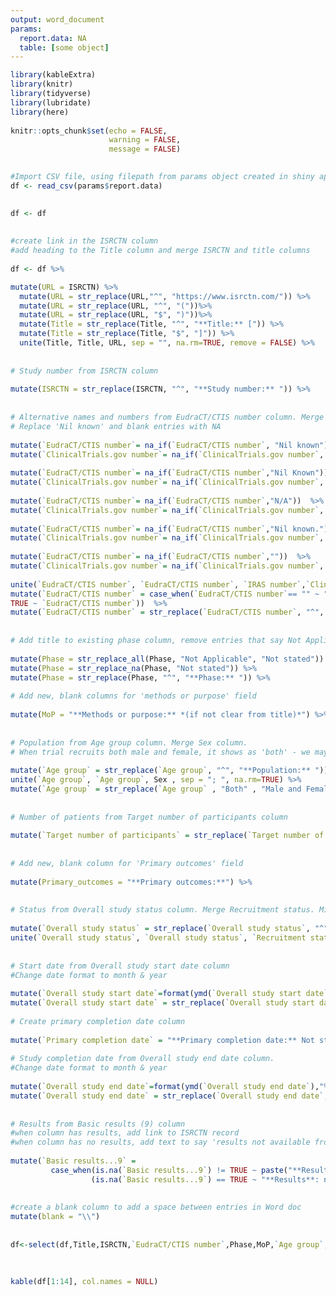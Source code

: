 ```yaml
---
output: word_document
params:
  report.data: NA
  table: [some object]
---
```

 
```r
 
library(kableExtra)
library(knitr)
library(tidyverse)
library(lubridate)
library(here)
 
knitr::opts_chunk$set(echo = FALSE,
                      warning = FALSE,
                      message = FALSE)
 
```
 
```r
 
#Import CSV file, using filepath from params object created in shiny app
df <- read_csv(params$report.data)
 
```
 
```r
 
 
df <- df 
 
 
#create link in the ISRCTN column 
#add heading to the Title column and merge ISRCTN and title columns
 
df <- df %>%

mutate(URL = ISRCTN) %>%
  mutate(URL = str_replace(URL,"^", "https://www.isrctn.com/")) %>%
  mutate(URL = str_replace(URL, "^", "("))%>%
  mutate(URL = str_replace(URL, "$", ")"))%>%
  mutate(Title = str_replace(Title, "^", "**Title:** [")) %>%
  mutate(Title = str_replace(Title, "$", "]")) %>%
  unite(Title, Title, URL, sep = "", na.rm=TRUE, remove = FALSE) %>%
  
 
# Study number from ISRCTN column 
 
mutate(ISRCTN = str_replace(ISRCTN, "^", "**Study number:** ")) %>%
 
 
# Alternative names and numbers from EudraCT/CTIS number column. Merge IRAS number, clinicaltrials.gov number (not often filled in) 
# Replace 'Nil known' and blank entries with NA 
  
mutate(`EudraCT/CTIS number`= na_if(`EudraCT/CTIS number`, "Nil known"))  %>%
mutate(`ClinicalTrials.gov number`= na_if(`ClinicalTrials.gov number`, "Nil known")) %>%
 
mutate(`EudraCT/CTIS number`= na_if(`EudraCT/CTIS number`,"Nil Known"))  %>%
mutate(`ClinicalTrials.gov number`= na_if(`ClinicalTrials.gov number`, "Nil Known")) %>% 
  
mutate(`EudraCT/CTIS number`= na_if(`EudraCT/CTIS number`,"N/A"))  %>%
mutate(`ClinicalTrials.gov number`= na_if(`ClinicalTrials.gov number`, "N/A")) %>%
  
mutate(`EudraCT/CTIS number`= na_if(`EudraCT/CTIS number`,"Nil known."))  %>%
mutate(`ClinicalTrials.gov number`= na_if(`ClinicalTrials.gov number`, "Nil known.")) %>%  
  
mutate(`EudraCT/CTIS number`= na_if(`EudraCT/CTIS number`,""))  %>%
mutate(`ClinicalTrials.gov number`= na_if(`ClinicalTrials.gov number`, "")) %>%
    
unite(`EudraCT/CTIS number`, `EudraCT/CTIS number`, `IRAS number`,`ClinicalTrials.gov number` , sep = "; ", na.rm=TRUE) %>%
mutate(`EudraCT/CTIS number` = case_when(`EudraCT/CTIS number`== "" ~ "Not stated",
TRUE ~ `EudraCT/CTIS number`))  %>%
mutate(`EudraCT/CTIS number` = str_replace(`EudraCT/CTIS number`, "^", "**Alternative names or numbers:** ")) %>%
 
  
# Add title to existing phase column, remove entries that say Not Applicable, remove NAs
 
mutate(Phase = str_replace_all(Phase, "Not Applicable", "Not stated")) %>%
mutate(Phase = str_replace_na(Phase, "Not stated")) %>%
mutate(Phase = str_replace(Phase, "^", "**Phase:** ")) %>%
 
# Add new, blank columns for 'methods or purpose' field
 
mutate(MoP = "**Methods or purpose:** *(if not clear from title)*") %>%
  
 
# Population from Age group column. Merge Sex column.
# When trial recruits both male and female, it shows as 'both' - we may need to add something extra here  
  
mutate(`Age group` = str_replace(`Age group`, "^", "**Population:** ")) %>%
unite(`Age group`, `Age group`, Sex , sep = "; ", na.rm=TRUE) %>%
mutate(`Age group` = str_replace(`Age group` , "Both" , "Male and Female")) %>%
 
 
# Number of patients from Target number of participants column 
 
mutate(`Target number of participants` = str_replace(`Target number of participants`, "^", "**Participants:** ")) %>%
       
  
# Add new, blank column for 'Primary outcomes' field
 
mutate(Primary_outcomes = "**Primary outcomes:**") %>%
 
 
# Status from Overall study status column. Merge Recruitment status. Might need to add if 'if else' here to say, If it says 'completed', don't add the recruitment status. 
 
mutate(`Overall study status` = str_replace(`Overall study status`, "^", "**Status:** ")) %>%
unite(`Overall study status`, `Overall study status`, `Recruitment status`, sep = "- ", na.rm=TRUE) %>%
 
 
# Start date from Overall study start date column
#Change date format to month & year 
 
mutate(`Overall study start date`=format(ymd(`Overall study start date`),"%B %Y")) %>%
mutate(`Overall study start date` = str_replace(`Overall study start date`, "^", "**Start date:** ")) %>%  
 
# Create primary completion date column   
  
mutate(`Primary completion date` = "**Primary completion date:** Not stated" ) %>%  
 
# Study completion date from Overall study end date column. 
#Change date format to month & year
  
mutate(`Overall study end date`=format(ymd(`Overall study end date`),"%B %Y")) %>%
mutate(`Overall study end date` = str_replace(`Overall study end date`, "^", "**Study completion date:** ")) %>%
  
 
# Results from Basic results (9) column
#when column has results, add link to ISRCTN record 
#when column has no results, add text to say 'results not available from ISRCTN' 
 
mutate(`Basic results...9` = 
         case_when(is.na(`Basic results...9`) != TRUE ~ paste("**Results**: [Available at ISRCTN]", URL, sep = ""),
                  (is.na(`Basic results...9`) == TRUE ~ "**Results**: not available at ISRCTN"))) %>%
 
 
#create a blank column to add a space between entries in Word doc 
mutate(blank = "\\")  
 
  
df<-select(df,Title,ISRCTN,`EudraCT/CTIS number`,Phase,MoP,`Age group`,`Target number of participants`,Primary_outcomes, `Overall study status`, `Overall study start date`,`Primary completion date`,`Overall study end date`,`Basic results...9`, blank)
 
 
 
kable(df[1:14], col.names = NULL) 


```